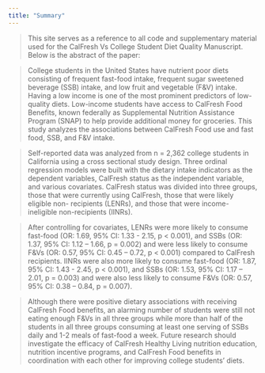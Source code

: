 ---
title: "Summary"
---

> This site serves as a reference to all code and supplementary material used for the CalFresh Vs College Student Diet Quality Manuscript. Below is the abstract of the paper:

> College students in the United States have nutrient poor diets consisting of frequent fast-food intake, frequent sugar sweetened beverage (SSB) intake, and low fruit and vegetable (F&V) intake. Having a low income is one of the most prominent predictors of low-quality diets. Low-income students have access to CalFresh Food Benefits, known federally as Supplemental Nutrition Assistance Program (SNAP) to help provide additional money for groceries. This study analyzes the associations between CalFresh Food use and fast food, SSB, and F&V intake.

> Self-reported data was analyzed from n = 2,362 college students in California using a cross sectional study design. Three ordinal regression models were built with the dietary intake indicators as the dependent variables, CalFresh status as the independent variable, and various covariates. CalFresh status was divided into three groups, those that were currently using CalFresh, those that were likely eligible non- recipients (LENRs), and those that were income-ineligible non-recipients (IINRs).

> After controlling for covariates, LENRs were more likely to consume fast-food (OR: 1.69, 95% CI: 1.33 - 2.15, p \< 0.001), and SSBs (OR: 1.37, 95% CI: 1.12 -- 1.66, p = 0.002) and were less likely to consume F&Vs (OR: 0.57, 95% CI: 0.45 -- 0.72, p \< 0.001) compared to CalFresh recipients. IINRs were also more likely to consume fast-food (OR: 1.87, 95% CI: 1.43 - 2.45, p \< 0.001), and SSBs (OR: 1.53, 95% CI: 1.17 -- 2.01, p = 0.003) and were also less likely to consume F&Vs (OR: 0.57, 95% CI: 0.38 -- 0.84, p = 0.007).

> Although there were positive dietary associations with receiving CalFresh Food benefits, an alarming number of students were still not eating enough F&Vs in all three groups while more than half of the students in all three groups consuming at least one serving of SSBs daily and 1-2 meals of fast-food a week. Future research should investigate the efficacy of CalFresh Healthy Living nutrition education, nutrition incentive programs, and CalFresh Food benefits in coordination with each other for improving college students’ diets. 
